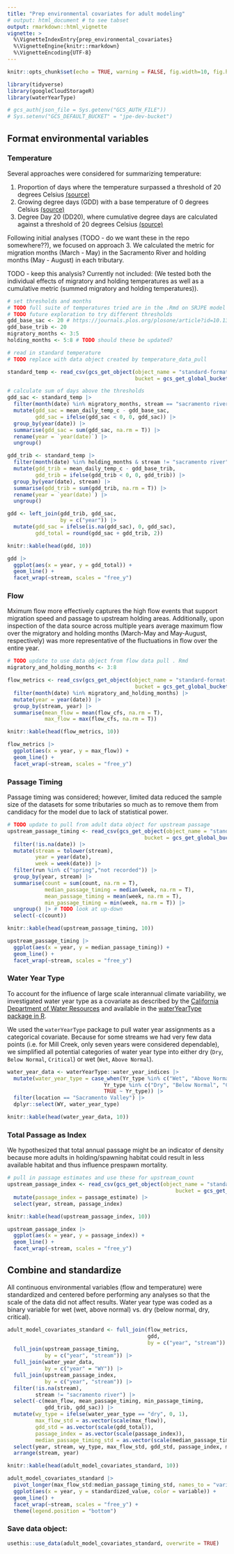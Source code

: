 ```yaml
---
title: "Prep environmental covariates for adult modeling"
# output: html_document # to see tabset
output: rmarkdown::html_vignette
vignette: >
  %\VignetteIndexEntry{prep_environmental_covariates}
  %\VignetteEngine{knitr::rmarkdown}
  %\VignetteEncoding{UTF-8}
---
```


```r
knitr::opts_chunk$set(echo = TRUE, warning = FALSE, fig.width=10, fig.height=5)

library(tidyverse)
library(googleCloudStorageR)
library(waterYearType)

# gcs_auth(json_file = Sys.getenv("GCS_AUTH_FILE"))
# Sys.setenv("GCS_DEFAULT_BUCKET" = "jpe-dev-bucket")
```

## Format environmental variables {.tabset}

### Temperature 

Several approaches were considered for summarizing temperature: 

1. Proportion of days where the temperature surpassed a threshold of 20 degrees Celsius [(source)](https://www.noaa.gov/sites/default/files/legacy/document/2020/Oct/07354626766.pdf) 
2. Growing degree days (GDD) with a base temperature of 0 degrees Celsius [(source)](https://www.researchgate.net/publication/279930331_Fish_growth_and_degree-days_I_Selecting_a_base_temperature_for_a_within-population_study and input from MAT team)  
3. Degree Day 20 (DD20), where cumulative degree days are calculated against a threshold of 20 degrees Celsius [(source)](https://journals.plos.org/plosone/article?id=10.1371/journal.pone.0204274) 

Following initial analyses (TODO - do we want these in the repo somewhere??), we focused on approach 3. We calculated the metric for migration months (March - May) in the Sacramento River and holding months (May - August) in each tributary. 

TODO - keep this analysis? Currently not included: (We tested both the individual effects of migratory and holding temperatures as well as a cumulative metric (summed migratory and holding temperatures)).

```r
# set thresholds and months
# TODO full suite of temperatures tried are in the .Rmd on SRJPE model - should I include all those?
# TODO future exploration to try different thresholds
gdd_base_sac <- 20 # https://journals.plos.org/plosone/article?id=10.1371/journal.pone.0204274
gdd_base_trib <- 20
migratory_months <- 3:5
holding_months <- 5:8 # TODO should these be updated?

# read in standard temperature
# TODO replace with data object created by temperature_data_pull

standard_temp <- read_csv(gcs_get_object(object_name = "standard-format-data/standard_temperature.csv",
                                         bucket = gcs_get_global_bucket()))

# calculate sum of days above the thresholds
gdd_sac <- standard_temp |>
  filter(month(date) %in% migratory_months, stream == "sacramento river") |>
  mutate(gdd_sac = mean_daily_temp_c - gdd_base_sac,
         gdd_sac = ifelse(gdd_sac < 0, 0, gdd_sac)) |>
  group_by(year(date)) |>
  summarise(gdd_sac = sum(gdd_sac, na.rm = T)) |>
  rename(year = `year(date)`) |>
  ungroup()

gdd_trib <- standard_temp |>
  filter(month(date) %in% holding_months & stream != "sacramento river") |>
  mutate(gdd_trib = mean_daily_temp_c - gdd_base_trib,
         gdd_trib = ifelse(gdd_trib < 0, 0, gdd_trib)) |>
  group_by(year(date), stream) |>
  summarise(gdd_trib = sum(gdd_trib, na.rm = T)) |>
  rename(year = `year(date)`) |>
  ungroup()

gdd <- left_join(gdd_trib, gdd_sac,
                 by = c("year")) |>
  mutate(gdd_sac = ifelse(is.na(gdd_sac), 0, gdd_sac),
         gdd_total = round(gdd_sac + gdd_trib, 2))

knitr::kable(head(gdd, 10))

gdd |> 
  ggplot(aes(x = year, y = gdd_total)) + 
  geom_line() +
  facet_wrap(~stream, scales = "free_y")
```

### Flow 

Mximum flow more effectively captures the high flow events that support migration speed and passage to upstream holding areas. Additionally, upon inspection of the data source across multiple years average maximum flow over the migratory and holding months (March-May and May-August, respectively) was more representative of the fluctuations in flow over the entire year.

```r
# TODO update to use data object from flow data pull . Rmd
migratory_and_holding_months <- 3:8

flow_metrics <- read_csv(gcs_get_object(object_name = "standard-format-data/standard_flow.csv",
                                         bucket = gcs_get_global_bucket())) |>
  filter(month(date) %in% migratory_and_holding_months) |>
  mutate(year = year(date)) |>
  group_by(stream, year) |>
  summarise(mean_flow = mean(flow_cfs, na.rm = T),
            max_flow = max(flow_cfs, na.rm = T))

knitr::kable(head(flow_metrics, 10))

flow_metrics |> 
  ggplot(aes(x = year, y = max_flow)) + 
  geom_line() +
  facet_wrap(~stream, scales = "free_y")
```


### Passage Timing

Passage timing was considered; however, limited data reduced the sample size of the datasets for some tributaries so much as to remove them from candidacy for the model due to lack of statistical power.

```r
# TODO update to pull from adult data object for upstream passage
upstream_passage_timing <- read_csv(gcs_get_object(object_name = "standard-format-data/standard_adult_upstream_passage.csv",
                                            bucket = gcs_get_global_bucket())) |>
  filter(!is.na(date)) |>
  mutate(stream = tolower(stream),
         year = year(date),
         week = week(date)) |>
  filter(run %in% c("spring","not recorded")) |>
  group_by(year, stream) |>
  summarise(count = sum(count, na.rm = T),
            median_passage_timing = median(week, na.rm = T),
            mean_passage_timing = mean(week, na.rm = T),
            min_passage_timing = min(week, na.rm = T)) |>
  ungroup() |> # TODO look at up-down
  select(-c(count))

knitr::kable(head(upstream_passage_timing, 10))

upstream_passage_timing |> 
  ggplot(aes(x = year, y = median_passage_timing)) + 
  geom_line() +
  facet_wrap(~stream, scales = "free_y")
```

### Water Year Type

To account for the influence of large scale interannual climate variability, we investigated water year type as a covariate as described by the [California Department of Water Resources](https://cdec.water.ca.gov/reportapp/javareports?name=WSIHIST) and available in the [waterYearType package in R](https://cloud.r-project.org/web/packages/waterYearType/index.html). 

We used the `waterYearType` package to pull water year assignments as a categorical covariate. Because for some streams we had very few data points (i.e. for Mill Creek, only seven years were considered dependable), we simplified all potential categories of water year type into either dry (`Dry`, `Below Normal`, `Critical`) or wet (`Wet`, `Above Normal`).

```r
water_year_data <- waterYearType::water_year_indices |>
  mutate(water_year_type = case_when(Yr_type %in% c("Wet", "Above Normal") ~ "wet",
                               Yr_type %in% c("Dry", "Below Normal", "Critical") ~ "dry",
                               TRUE ~ Yr_type)) |>
  filter(location == "Sacramento Valley") |>
  dplyr::select(WY, water_year_type)

knitr::kable(head(water_year_data, 10))
```


### Total Passage as Index

We hypothesized that total annual passage might be an indicator of density because more adults in holding/spawning habitat could result in less available habitat and thus influence prespawn mortality.

```r
# pull in passage estimates and use these for upstream_count
upstream_passage_index <- read_csv(gcs_get_object(object_name = "standard-format-data/standard_adult_passage_estimate.csv",
                                                      bucket = gcs_get_global_bucket())) |>
  mutate(passage_index = passage_estimate) |>
  select(year, stream, passage_index)

knitr::kable(head(upstream_passage_index, 10))

upstream_passage_index |> 
  ggplot(aes(x = year, y = passage_index)) + 
  geom_line() +
  facet_wrap(~stream, scales = "free_y")
```

## Combine and standardize

All continuous environmental variables (flow and temperature) were standardized and centered before performing any analyses so that the scale of the data did not affect results. Water year type was coded as a binary variable for wet (wet, above normal) vs. dry (below normal, dry, critical).

```r
adult_model_covariates_standard <- full_join(flow_metrics,
                                             gdd,
                                             by = c("year", "stream")) |>
  full_join(upstream_passage_timing,
            by = c("year", "stream")) |>
  full_join(water_year_data,
            by = c("year" = "WY")) |>
  full_join(upstream_passage_index,
            by = c("year", "stream")) |>
  filter(!is.na(stream),
         stream != "sacramento river") |>
  select(-c(mean_flow, mean_passage_timing, min_passage_timing,
            gdd_trib, gdd_sac)) |>
  mutate(wy_type = ifelse(water_year_type == "dry", 0, 1),
         max_flow_std = as.vector(scale(max_flow)),
         gdd_std = as.vector(scale(gdd_total)),
         passage_index = as.vector(scale(passage_index)),
         median_passage_timing_std = as.vector(scale(median_passage_timing))) |>
  select(year, stream, wy_type, max_flow_std, gdd_std, passage_index, median_passage_timing_std) |>
  arrange(stream, year)

knitr::kable(head(adult_model_covariates_standard, 10))

adult_model_covariates_standard |> 
  pivot_longer(max_flow_std:median_passage_timing_std, names_to = "variable", values_to = "standardized_value") |> 
  ggplot(aes(x = year, y = standardized_value, color = variable)) + 
  geom_line() +
  facet_wrap(~stream, scales = "free_y") + 
  theme(legend.position = "bottom")
```

### Save data object:
```r
usethis::use_data(adult_model_covariates_standard, overwrite = TRUE)
```